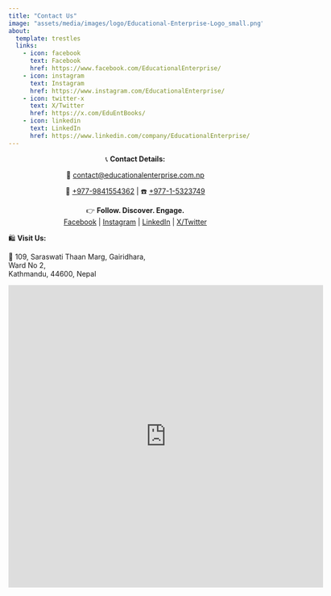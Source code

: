 ```yaml
---
title: "Contact Us"
image: "assets/media/images/logo/Educational-Enterprise-Logo_small.png"
about:
  template: trestles
  links:
    - icon: facebook
      text: Facebook
      href: https://www.facebook.com/EducationalEnterprise/
    - icon: instagram
      text: Instagram
      href: https://www.instagram.com/EducationalEnterprise/
    - icon: twitter-x
      text: X/Twitter
      href: https://x.com/EduEntBooks/
    - icon: linkedin
      text: LinkedIn
      href: https://www.linkedin.com/company/EducationalEnterprise/
---
```


<p style="text-align:center;">
📞 **Contact Details:**  
</p>

<p style="text-align:center;">
📧 <a href="mailto:contact@educationalenterprise.com.np?Subject=Hello%20from%20Educational%20Enterprise%20Pvt.%20Ltd.%20Website" target="_top">contact@educationalenterprise.com.np</a>
</p>

<p style="text-align:center;">
📱 <a href="tel:+977-9841554362" target="_top">+977-9841554362</a> | ☎️ <a href="tel:+977-1-5323749" target="_top">+977-1-5323749</a>
</p>

<p style="text-align:center;">
👉 **Follow. Discover. Engage.**  
[Facebook](https://facebook.com/EducationalEnterprise) | [Instagram](https://instagram.com/EducationalEnterprise) | [LinkedIn](https://linkedin.com/company/EducationalEnterprise) | [X/Twitter](https://x.com/EduEntBooks/)
</p>


🛍️ **Visit Us:**

📍 109, Saraswati Thaan Marg, Gairidhara, \
    Ward No 2, \
    Kathmandu, 44600, Nepal


```{=html}
<iframe src="https://www.google.com/maps/embed?pb=!1m18!1m12!1m3!1d3532.4296448735226!2d85.311675415482!3d27.704017832244247!2m3!1f0!2f0!3f0!3m2!1i1024!2i768!4f13.1!3m3!1m2!1s0x39eb19aab5c89df1%3A0xcd7f150ccf1e8044!2sEducational%20Enterprise%20Pvt.%20Ltd!5e0!3m2!1sen!2sus!4v1600604942773!5m2!1sen!2sus" width="625" height="600" frameborder="0" style="border:0;" allowfullscreen aria-hidden="false" tabindex="0">
</iframe>
```